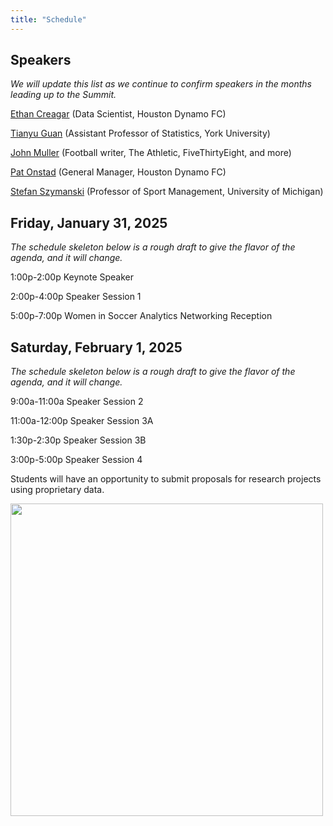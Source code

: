 ```yaml
---
title: "Schedule"
---
```


## Speakers

*We will update this list as we continue to confirm speakers in the months leading up to the Summit.*

[Ethan Creagar](https://www.linkedin.com/in/ethan-creagar-291258173/){target=_blank} (Data Scientist, Houston Dynamo FC)

[Tianyu Guan](https://tianyuguan.github.io/){target=_blank} (Assistant Professor of Statistics, York University)

[John Muller](https://johnspacemuller.com/){target=_blank} (Football writer, The Athletic, FiveThirtyEight, and more)

[Pat Onstad](https://www.linkedin.com/in/pat-onstad-283aa978/){target=_blank} (General Manager, Houston Dynamo FC)

[Stefan Szymanski](https://www.kines.umich.edu/directory/stefan-szymanski){target=_blank} (Professor of Sport Management, University of Michigan)

## Friday, January 31, 2025

*The schedule skeleton below is a rough draft to give the flavor of the agenda, and it will change.*

1:00p-2:00p Keynote Speaker

2:00p-4:00p Speaker Session 1

5:00p-7:00p Women in Soccer Analytics Networking Reception

## Saturday, February 1, 2025

*The schedule skeleton below is a rough draft to give the flavor of the agenda, and it will change.*

9:00a-11:00a Speaker Session 2

11:00a-12:00p Speaker Session 3A

1:30p-2:30p Speaker Session 3B

3:00p-5:00p Speaker Session 4

Students will have an opportunity to submit proposals for research projects using proprietary data.

[![](assets/rice.png){width=500 fig-align="center"}](https://sport.rice.edu/sport-analytics-major){target="_blank"}
